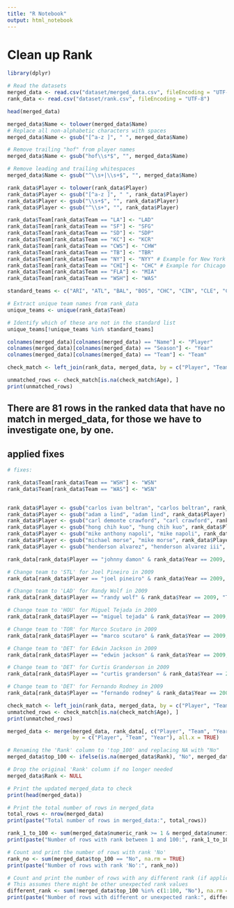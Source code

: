 ```yaml
---
title: "R Notebook"
output: html_notebook
---
```


# Clean up Rank

```r
library(dplyr)

# Read the datasets
merged_data <- read.csv("dataset/merged_data.csv", fileEncoding = "UTF-8")
rank_data <- read.csv("dataset/rank.csv", fileEncoding = "UTF-8")
```

```r
head(merged_data)
```


```r
merged_data$Name <- tolower(merged_data$Name)
# Replace all non-alphabetic characters with spaces
merged_data$Name <- gsub("[^a-z ]", " ", merged_data$Name)

# Remove trailing "hof" from player names
merged_data$Name <- gsub("hof\\s*$", "", merged_data$Name)

# Remove leading and trailing whitespaces
merged_data$Name <- gsub("^\\s+|\\s+$", "", merged_data$Name)

rank_data$Player <- tolower(rank_data$Player)
rank_data$Player <- gsub("[^a-z ]", " ", rank_data$Player)
rank_data$Player <- gsub("\\s+$", "", rank_data$Player)
rank_data$Player <- gsub("^\\s+", "", rank_data$Player)

rank_data$Team[rank_data$Team == "LA"] <- "LAD"
rank_data$Team[rank_data$Team == "SF"] <- "SFG"
rank_data$Team[rank_data$Team == "SD"] <- "SDP"
rank_data$Team[rank_data$Team == "KC"] <- "KCR"
rank_data$Team[rank_data$Team == "CWS"] <- "CHW"
rank_data$Team[rank_data$Team == "TB"] <- "TBR"
rank_data$Team[rank_data$Team == "NY"] <- "NYY" # Example for New York Yankees, if needed
rank_data$Team[rank_data$Team == "CHI"] <- "CHC" # Example for Chicago Cubs, if needed
rank_data$Team[rank_data$Team == "FLA"] <- "MIA"
rank_data$Team[rank_data$Team == "WSH"] <- "WAS"
```

```r
standard_teams <- c("ARI", "ATL", "BAL", "BOS", "CHC", "CIN", "CLE", "COL", "CWS", "DET", "HOU", "KC", "LAA", "LAD", "MIA", "MIL", "MIN", "NYM", "NYY", "OAK", "PHI", "PIT", "SD", "SEA", "SF", "STL", "TB", "TEX", "TOR", "WAS")

# Extract unique team names from rank_data
unique_teams <- unique(rank_data$Team)

# Identify which of these are not in the standard list
unique_teams[!unique_teams %in% standard_teams]
```

```r
colnames(merged_data)[colnames(merged_data) == "Name"] <- "Player"
colnames(merged_data)[colnames(merged_data) == "Season"] <- "Year"
colnames(merged_data)[colnames(merged_data) == "Team"] <- "Team"
```


```r
check_match <- left_join(rank_data, merged_data, by = c("Player", "Team", "Year"))
```


```r
unmatched_rows <- check_match[is.na(check_match$Age), ]
print(unmatched_rows)
```


## There are 81 rows in the ranked data that have no match in merged_data, for those we have to investigate one, by one.

## applied fixes

```r

# fixes:

rank_data$Team[rank_data$Team == "WSH"] <- "WSN"
rank_data$Team[rank_data$Team == "WAS"] <- "WSN"


rank_data$Player <- gsub("carlos ivan beltran", "carlos beltran", rank_data$Player)
rank_data$Player <- gsub("adam a lind", "adam lind", rank_data$Player)
rank_data$Player <- gsub("carl demonte crawford", "carl crawford", rank_data$Player)
rank_data$Player <- gsub("hong chih kuo", "hung chih kuo", rank_data$Player)
rank_data$Player <- gsub("mike anthony napoli", "mike napoli", rank_data$Player)
rank_data$Player <- gsub("michael morse", "mike morse", rank_data$Player)
rank_data$Player <- gsub("henderson alvarez", "henderson alvarez iii", rank_data$Player)

rank_data[rank_data$Player == "johnny damon" & rank_data$Year == 2009, "Team"] <- "NYY"

# Change team to 'STL' for Joel Pineiro in 2009
rank_data[rank_data$Player == "joel pineiro" & rank_data$Year == 2009, "Team"] <- "STL"

# Change team to 'LAD' for Randy Wolf in 2009
rank_data[rank_data$Player == "randy wolf" & rank_data$Year == 2009, "Team"] <- "LAD"

# Change team to 'HOU' for Miguel Tejada in 2009
rank_data[rank_data$Player == "miguel tejada" & rank_data$Year == 2009, "Team"] <- "HOU"

# Change team to 'TOR' for Marco Scutaro in 2009
rank_data[rank_data$Player == "marco scutaro" & rank_data$Year == 2009, "Team"] <- "TOR"

# Change team to 'DET' for Edwin Jackson in 2009
rank_data[rank_data$Player == "edwin jackson" & rank_data$Year == 2009, "Team"] <- "DET"

# Change team to 'DET' for Curtis Granderson in 2009
rank_data[rank_data$Player == "curtis granderson" & rank_data$Year == 2009, "Team"] <- "DET"

# Change team to 'DET' for Fernando Rodney in 2009
rank_data[rank_data$Player == "fernando rodney" & rank_data$Year == 2009, "Team"] <- "DET"
```

```r
check_match <- left_join(rank_data, merged_data, by = c("Player", "Team", "Year"))
unmatched_rows <- check_match[is.na(check_match$Age), ]
print(unmatched_rows)
```




```r
merged_data <- merge(merged_data, rank_data[, c("Player", "Team", "Year", "Rank")], 
                     by = c("Player", "Team", "Year"), all.x = TRUE)

# Renaming the 'Rank' column to 'top_100' and replacing NA with "No"
merged_data$top_100 <- ifelse(is.na(merged_data$Rank), "No", merged_data$Rank)

# Drop the original 'Rank' column if no longer needed
merged_data$Rank <- NULL

# Print the updated merged_data to check
print(head(merged_data))
```
```r
# Print the total number of rows in merged_data
total_rows <- nrow(merged_data)
print(paste("Total number of rows in merged_data:", total_rows))

rank_1_to_100 <- sum(merged_data$numeric_rank >= 1 & merged_data$numeric_rank <= 100, na.rm = TRUE)
print(paste("Number of rows with rank between 1 and 100:", rank_1_to_100))

# Count and print the number of rows with rank 'No'
rank_no <- sum(merged_data$top_100 == "No", na.rm = TRUE)
print(paste("Number of rows with rank 'No':", rank_no))

# Count and print the number of rows with any different rank (if applicable)
# This assumes there might be other unexpected rank values
different_rank <- sum(!merged_data$top_100 %in% c(1:100, "No"), na.rm = TRUE)
print(paste("Number of rows with different or unexpected rank:", different_rank))

```















